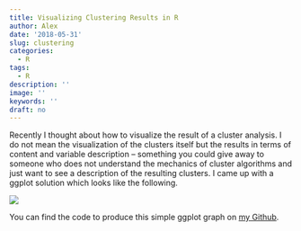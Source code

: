 ```yaml
---
title: Visualizing Clustering Results in R
author: Alex
date: '2018-05-31'
slug: clustering
categories:
  - R
tags:
  - R
description: ''
image: ''
keywords: ''
draft: no
---
```


Recently I thought about how to visualize the result of a cluster analysis. I do not mean the visualization of the clusters itself but the results in terms of content and variable description – something you could give away to someone who does not understand the mechanics of cluster algorithms and just want to see a description of the resulting clusters. I came up with a ggplot solution which looks like the following.

![](/post/2018-05-31-visualizing-clustering-results-in-r_files/clustering.png)

You can find the code to produce this simple ggplot graph on <a href="https://github.com/kruse-alex/airrohr">my Github</a>.